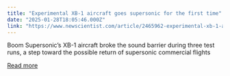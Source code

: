 ```yaml
---
title: "Experimental XB-1 aircraft goes supersonic for the first time"
date: "2025-01-28T18:05:46.000Z"
link: "https://www.newscientist.com/article/2465962-experimental-xb-1-aircraft-goes-supersonic-for-the-first-time/?utm_campaign=RSS%7CNSNS&utm_source=NSNS&utm_medium=RSS&utm_content=technology"
---
```


Boom Supersonic’s XB-1 aircraft broke the sound barrier during three test runs, a step toward the possible return of supersonic commercial flights

[Read more](https://www.newscientist.com/article/2465962-experimental-xb-1-aircraft-goes-supersonic-for-the-first-time/?utm_campaign=RSS%7CNSNS&utm_source=NSNS&utm_medium=RSS&utm_content=technology)
